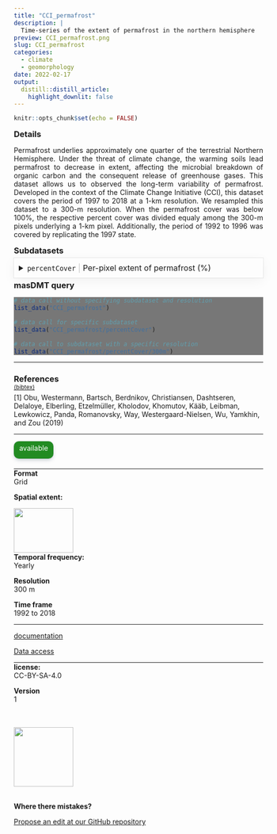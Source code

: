 ```yaml
---
title: "CCI_permafrost"
description: |
  Time-series of the extent of permafrost in the northern hemisphere
preview: CCI_permafrost.png
slug: CCI_permafrost
categories:
  - climate
  - geomorphology
date: 2022-02-17
output:
  distill::distill_article:
    highlight_downlit: false
---
```

  
```r
knitr::opts_chunk$set(echo = FALSE)
```

<div style="width=80%;margin-top:0;margin-bottom:0;">
<h3 style="margin-top:5;margin-bottom:5;">Details</h3>
<p align="justify">
Permafrost underlies approximately one quarter of the terrestrial Northern Hemisphere. Under the threat of climate change, the warming soils lead permafrost to decrease in extent, affecting the microbial breakdown of organic carbon and the consequent release of greenhouse gases. This dataset allows us to observed the long-term variability of permafrost. Developed in the context of the Climate Change Initiative (CCI), this dataset covers the period of 1997 to 2018 at a 1-km resolution. We resampled this dataset to a 300-m resolution. When the permafrost cover was below 100%, the respective percent cover was divided equaly among the 300-m pixels underlying a 1-km pixel. Additionally, the period of 1992 to 1996 was covered by replicating the 1997 state.
</p>

<h3 style="margin-top:5;margin-bottom:5;">Subdatasets</h3>
<details style='cursor:pointer;border:none;box-shadow: rgba(0, 0, 0, 0.05) 0px 6px 24px 0px, rgba(0, 0, 0, 0.08) 0px 0px 0px 1px;padding:10px;margin:0;'>
<summary style="font-size:16px;">`percentCover`<span style="color:#C8C8C8;"> | </span>Per-pixel extent of permafrost (%)</summary>
<hr style="margin-top:0;margin-bottom:20px;">
|content|description|
|-------|-----------|
|value_range|0...100|
</details>
<h3 style="margin-top:5;margin-bottom:5;">masDMT query</h3>
<div style="width=80%;margin-top:5;margin-bottom:5;background-color:#777777;">
```r
# data call without specifying subdataset and resolution
list_data("CCI_permafrost")

# data call for specific subdataset 
list_data("CCI_permafrost/percentCover")

# data call to subdataset with a specific resolution
list_data("CCI_permafrost/percentCover/300m")
```
</div>
<hr style="margin-top:0;margin-bottom:0;">
<h3 style="margin-bottom:0;">References</h3>
<p style='margin-top:0;margin-bottom:5;'>
             <a target='_blank' href='https://raw.githubusercontent.com/data-catalog/main/_posts/CCI_permafrost/CCI_permafrost.bib' download='CCI_permafrost/CCI_permafrost.bibtex'><small>(bibtex)</small></a></p>
[1] Obu, Westermann, Bartsch, Berdnikov, Christiansen, Dashtseren, Delaloye, Elberling, Etzelmüller, Kholodov, Khomutov, Kääb, Leibman, Lewkowicz, Panda, Romanovsky, Way, Westergaard-Nielsen, Wu, Yamkhin, and Zou (2019)
<hr>
</div>

<aside>
<p style="padding:5px;margin-top:0;margin-bottom:20px;border-radius:10px;text-align:center;background:#228B22;color:#ffffff;height:25px;width:70px;box-shadow: rgba(9, 30, 66, 0.25) 0px 4px 8px -2px, rgba(9, 30, 66, 0.08) 0px 0px 0px 1px;">available</p>
<hr style="margin-top:0;margin-bottom:0;">
<p style="margin-top:0;margin-bottom:0;">**Format**</p>
<p style="margin-top:0;">Grid</p>
<p style="margin-top:0;">**Spatial extent:**</p>
<img src="CCI_permafrost_extent.png" width=120, height=90>
<p style="margin-top:0;margin-bottom:0;">**Temporal frequency:**</p>
<p style="margin-top:0;">Yearly</p>
<p style="margin-top:0;margin-bottom:0;">**Resolution**</p>
<p style="margin-top:0;">300 m</p>
<p style="margin-top:0;margin-bottom:0;">**Time frame**</p>
<p style="margin-top:0;">1992 to 2018</p>
<hr style="margin-top:0;margin-bottom:0;">
<p><p style='margin-top:0;margin-bottom:0;'><a style='margin:0;padding:0;' href='https://climate.esa.int/en/projects/permafrost/key-documents/'>documentation</a></p></p>
<p><p style='margin-top:0;margin-bottom:0;'><a style='margin:0;padding:0;' href='https://climate.esa.int/en/projects/permafrost/data/'>Data access</a></p></p>
<hr style="margin-top:0;margin-bottom:0;">
<p style="margin-top:0;margin-bottom:0;">**license:**</p>
<p style="margin-top:0;">CC-BY-SA-4.0</p>
<p style="margin-top:0;margin-bottom:0;">**Version**</p>
<p style="margin-top:0;">1</p>
<br>
<br>
<img src="https://raw.githubusercontent.com/macroecology-society/masDMT/master/docs/sidebar_credits.png" width="120;">
<br>
<br>
<p style="margin-bottom:0;padding:0;">**Where there  mistakes?**</p>
<p><a href='https://github.com/macroecology-society/data-catalog/tree/main/_posts/CCI_permafrost/CCI_permafrost.yml'>Propose an edit at our GitHub repository</a></p>
</aside>
